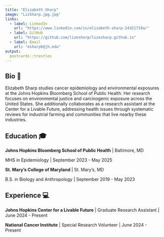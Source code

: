 ```yaml
---
title: "Elizabeth Sharp"
image: "LizSharp.jpg.jpg"
links:
  - label: LinkedIn
    url: "https://www.linkedin.com/in/elizabeth-sharp-24321719a/"
  - label: GitHub
    url: "https://github.com/lizesharp/lizesharp.github.io"
  - label: Email
    url: "esharp6@jh.edu"
output:
  postcards::trestles
---
```

 
## Bio 📔

Elizabeth Sharp studies cancer epidemiology and environmental exposures at the Johns Hopkins Bloomberg School of Public Health. Her research focuses on environmental justice and carcinogenic exposure across the United States. She additionally collaborates as a research assistant at the Center for a Livable Future, addressing health issues through systematic reviews for industrial farming and communities that live nearby these industries.

## Education 🎓

**Johns Hopkins Bloomberg School of Public Health** | Baltimore, MD

MHS in Epidemiology | September 2023 - May 2025

**St. Mary's College of Maryland** | St. Mary's, MD

B.S. in Biology and Anthropology | September 2019 - May 2023

## Experience 💻

**Johns Hopkins Center for a Livable Future** | Graduate Research Assistant | June 2024 - Present

**National Cancer Institute** | Special Research Volunteer | June 2024 - Present


